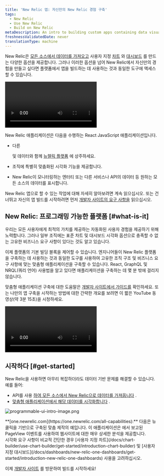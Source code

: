 ```yaml
---
title: 'New Relic 앱: 자신만의 New Relic 경험 구축'
tags:
  - New Relic
  - Use New Relic
  - Build on New Relic
metaDescription: An intro to building custom apps containing data visualizations that reside on the New Relic platform as New Relic applications.
freshnessValidatedDate: never
translationType: machine
---
```



New Relic은 [모든 소스에서 데이터를 가져오고](/docs/data-apis/custom-data/intro-custom-data) 사용자 지정 [차트](/docs/query-your-data/explore-query-data/query-builder/introduction-query-builder) 와 [대시보드](/docs/query-your-data/explore-query-data/dashboards/introduction-dashboards) 를 만드는 다양한 옵션을 제공합니다. 그러나 이러한 옵션을 넘어 New Relic에서 자신만의 경험을 만들고 싶다면 플랫폼에서 앱을 빌드하는 데 사용하는 것과 동일한 도구에 액세스할 수 있습니다.

<Video
  id="inyshp3m7r"
  type="wistia"
/>

New Relic 애플리케이션은 다음을 수행하는 React JavaScript 애플리케이션입니다.

* 다른

  <InlinePopover type="dashboards"/>

  및 데이터와 함께 [뉴렐릭 플랫폼](/docs/new-relic-one/use-new-relic-one/get-started/introduction-new-relic-one) 에 상주하세요.

* 조직에 특별히 맞춤화된 시각화 기능을 제공합니다.

* New Relic이 모니터링하는 엔터티 또는 다른 서비스나 API의 데이터 등 원하는 모든 소스의 데이터를 표시합니다.

New Relic 앱으로 할 수 있는 작업에 대해 자세히 알아보려면 계속 읽으십시오. 또는 건너뛰고 자신의 앱 빌드를 시작하려면 먼저 [개발자 사이트의 요구 사항을](https://developer.newrelic.com/build-apps/permission-manage-apps) 읽으십시오.

## New Relic: 프로그래밍 가능한 플랫폼 [#what-is-it]

우리는 모든 사용자에게 최적의 가치를 제공하는 자동화된 사용자 경험을 제공하기 위해 노력합니다. 그러나 일부 조직에는 표준 차트 및 대시보드 시각화 옵션으로 충족할 수 없는 고유한 비즈니스 요구 사항이 있다는 것도 알고 있습니다.

이제 플랫폼의 기본 빌딩 블록을 제어할 수 있습니다. 엔지니어들이 New Relic 플랫폼을 구축하는 데 사용하는 것과 동일한 도구를 사용하여 고유한 조직 구조 및 비즈니스 요구 사항에 맞는 맞춤형 애플리케이션을 구축할 수 있습니다. React, GraphQL 및 NRQL(쿼리 언어) 사용법을 알고 있다면 애플리케이션을 구축하는 데 몇 분 밖에 걸리지 않습니다.

맞춤형 애플리케이션 구축에 대한 도움말은 [개발자 사이트에서 가이드를](https://developer.newrelic.com/build-apps) 확인하세요. 또는 나만의 앱 구축을 시작하는 방법에 대한 간략한 개요를 보려면 이 짧은 YouTube 동영상(약 3분 15초)을 시청하세요.

<Video
  id="QX7wMf6wTSU"
  type="youtube"
/>

## 시작하다 [#get-started]

New Relic을 사용하면 아무리 복잡하더라도 데이터 기반 문제를 해결할 수 있습니다. 예를 들어:

* API를 사용 [하여 모든 소스에서 New Relic으로 데이터를 가져옵니다](/docs/data-apis/custom-data/intro-custom-data) .
* [맞춤형 애플리케이션에서 해당 데이터를 시각화합니다](https://developer.newrelic.com/build-apps) .

<img
  title="programmable-ui-intro-image.png"
  alt="programmable-ui-intro-image.png"
  src={browserBrowserAnalyzerExample}
/>

<figcaption>
  <DNT>**[one.newrelic.com](https://one.newrelic.com/all-capabilities):**</DNT> 다음은 뉴쿨릭을 기반으로 구축된 맞춤 제작의 예입니다. 이 애플리케이션은 <InlinePopover type="browser"/>에서 보고된 PageView 이벤트를 사용하여 웹사이트에 대한 매우 상세한 분석을 제공합니다.
</figcaption>

<Callout variant="tip">
  시각화 요구 사항이 비교적 간단한 경우 [사용자 지정 차트](/docs/chart-builder/use-chart-builder/get-started/introduction-chart-builder) 및 [사용자 지정 대시보드](/docs/dashboards/new-relic-one-dashboards/get-started/introduction-new-relic-one-dashboards) 사용을 고려하십시오.
</Callout>

이제 [개발자 사이트](http://developer.newrelic.com) 를 방문하여 빌드를 시작하세요!